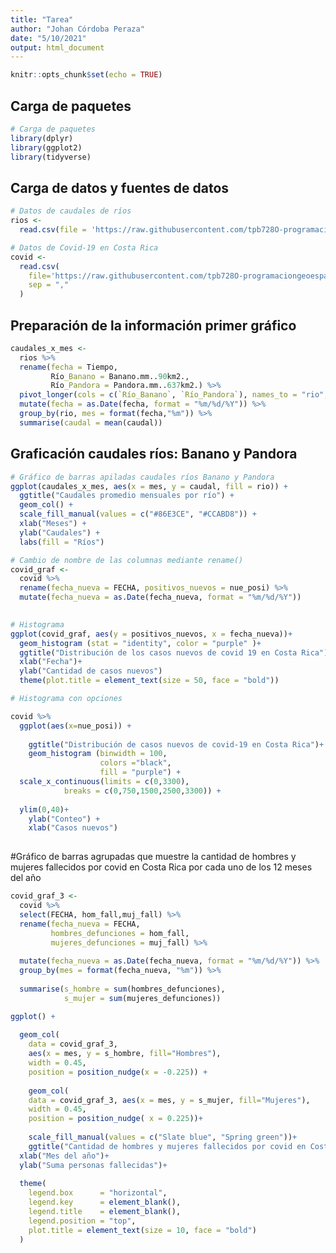 ```yaml
---
title: "Tarea"
author: "Johan Córdoba Peraza"
date: "5/10/2021"
output: html_document
---
```


```r
knitr::opts_chunk$set(echo = TRUE)
```

## Carga de paquetes

```r
# Carga de paquetes
library(dplyr)
library(ggplot2)
library(tidyverse)
```
## Carga de datos y fuentes de datos

```r
# Datos de caudales de ríos
rios <-
  read.csv(file = 'https://raw.githubusercontent.com/tpb728O-programaciongeoespacialr/2021ii/main/datos/hidrologia/fdc/fdc.csv')

# Datos de Covid-19 en Costa Rica
covid <- 
  read.csv(
    file='https://raw.githubusercontent.com/tpb728O-programaciongeoespacialr/2021ii/main/datos/minsalud/covid/ultimafecha_CSV_GENERAL.csv', 
    sep = ","
  )


```
## Preparación de la información primer gráfico

```r
caudales_x_mes <-
  rios %>%
  rename(fecha = Tiempo,
         Río_Banano = Banano.mm..90km2.,
         Río_Pandora = Pandora.mm..637km2.) %>%
  pivot_longer(cols = c(`Río_Banano`, `Río_Pandora`), names_to = "rio", values_to   = "caudal") %>%
  mutate(fecha = as.Date(fecha, format = "%m/%d/%Y")) %>%
  group_by(rio, mes = format(fecha,"%m")) %>%
  summarise(caudal = mean(caudal))

```

## Graficación caudales ríos: Banano y Pandora

```r

# Gráfico de barras apiladas caudales ríos Banano y Pandora
ggplot(caudales_x_mes, aes(x = mes, y = caudal, fill = rio)) +
  ggtitle("Caudales promedio mensuales por río") +
  geom_col() + 
  scale_fill_manual(values = c("#86E3CE", "#CCABD8")) +
  xlab("Meses") +
  ylab("Caudales") +
  labs(fill = "Ríos") 


```


```r
# Cambio de nombre de las columnas mediante rename()
covid_graf <-
  covid %>%
  rename(fecha_nueva = FECHA, positivos_nuevos = nue_posi) %>%
  mutate(fecha_nueva = as.Date(fecha_nueva, format = "%m/%d/%Y"))
  
```


```r
# Histograma
ggplot(covid_graf, aes(y = positivos_nuevos, x = fecha_nueva))+
  geom_histogram (stat = "identity", color = "purple" )+
  ggtitle("Distribución de los casos nuevos de covid 19 en Costa Rica")+
  xlab("Fecha")+
  ylab("Cantidad de casos nuevos")
  theme(plot.title = element_text(size = 50, face = "bold"))

```


```r
# Histograma con opciones

covid %>%
  ggplot(aes(x=nue_posi)) +
  
    ggtitle("Distribución de casos nuevos de covid-19 en Costa Rica")+
    geom_histogram (binwidth = 100,
                    colors ="black",
                    fill = "purple") +
  scale_x_continuous(limits = c(0,3300),
            breaks = c(0,750,1500,2500,3300)) +
  
  ylim(0,40)+
    ylab("Conteo") +
    xlab("Casos nuevos")
  
```
#Gráfico de barras agrupadas que muestre la cantidad de hombres y mujeres fallecidos por covid en Costa Rica por cada uno de los 12 meses del año
```r
covid_graf_3 <-
  covid %>%
  select(FECHA, hom_fall,muj_fall) %>%
  rename(fecha_nueva = FECHA,
         hombres_defunciones = hom_fall,
         mujeres_defunciones = muj_fall) %>%
  
  mutate(fecha_nueva = as.Date(fecha_nueva, format = "%m/%d/%Y")) %>%
  group_by(mes = format(fecha_nueva, "%m")) %>%
  
  summarise(s_hombre = sum(hombres_defunciones),
            s_mujer = sum(mujeres_defunciones))

```


```r

ggplot() +
  
  geom_col(
    data = covid_graf_3, 
    aes(x = mes, y = s_hombre, fill="Hombres"),
    width = 0.45,
    position = position_nudge(x = -0.225)) +
  
    geom_col(
    data = covid_graf_3, aes(x = mes, y = s_mujer, fill="Mujeres"),
    width = 0.45,
    position = position_nudge( x = 0.225))+
  
    scale_fill_manual(values = c("Slate blue", "Spring green"))+
    ggtitle("Cantidad de hombres y mujeres fallecidos por covid en Costa Rica por cada uno de los 12 meses del año")+
  xlab("Mes del año")+
  ylab("Suma personas fallecidas")+
  
  theme(
    legend.box      = "horizontal",
    legend.key      = element_blank(),
    legend.title    = element_blank(),
    legend.position = "top",
    plot.title = element_text(size = 10, face = "bold")
  )
  



```






